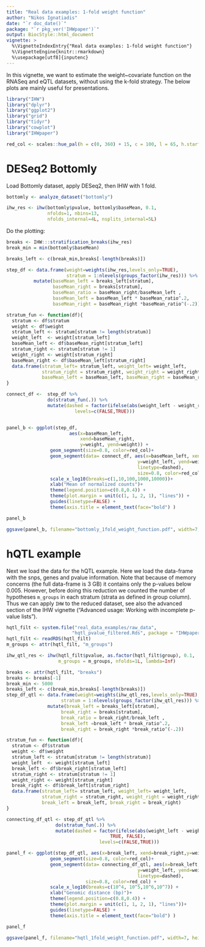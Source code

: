```yaml
---
title: "Real data examples: 1-fold weight function"
author: "Nikos Ignatiadis"
date: "`r doc_date()`"
package: "`r pkg_ver('IHWpaper')`"
output: BiocStyle::html_document
vignette: >
  %\VignetteIndexEntry{"Real data examples: 1-fold weight function"}
  %\VignetteEngine{knitr::rmarkdown}
  %\usepackage[utf8]{inputenc}
---
```


In this vignette, we want to estimate the weight~covariate function on the RNASeq and eQTL datasets, without using the k-fold strategy. The below plots are mainly useful for presentations.
 

```r
library("IHW")
library("dplyr")
library("ggplot2")
library("grid")
library("tidyr")
library("cowplot")
library("IHWpaper")
```

```r
red_col <- scales::hue_pal(h = c(0, 360) + 15, c = 100, l = 65, h.start = 0,direction = 1)(1)
```
# DESeq2 Bottomly

Load Bottomly dataset, apply DESeq2, then IHW with 1 fold.
```r
bottomly <- analyze_dataset("bottomly")

ihw_res <- ihw(bottomly$pvalue, bottomly$baseMean, 0.1,
               nfolds=1, nbins=13, 
               nfolds_internal=4L, nsplits_internal=5L)
```

 Do the plotting:
```r
breaks <- IHW:::stratification_breaks(ihw_res)
break_min = min(bottomly$baseMean)

breaks_left <- c(break_min,breaks[-length(breaks)])

step_df <- data.frame(weight=weights(ihw_res,levels_only=TRUE),
                      stratum = 1:nlevels(groups_factor(ihw_res))) %>%
          mutate(baseMean_left = breaks_left[stratum], 
                 baseMean_right = breaks[stratum],
                 baseMean_ratio = baseMean_right/baseMean_left , 
                 baseMean_left = baseMean_left * baseMean_ratio^.2,
                 baseMean_right = baseMean_right *baseMean_ratio^(-.2))

stratum_fun <- function(df){
  stratum <- df$stratum
  weight <- df$weight
  stratum_left <- stratum[stratum != length(stratum)]
  weight_left  <- weight[stratum_left]
  baseMean_left <- df$baseMean_right[stratum_left]
  stratum_right <- stratum[stratum != 1]
  weight_right <- weight[stratum_right]
  baseMean_right <- df$baseMean_left[stratum_right]
  data.frame(stratum_left= stratum_left, weight_left= weight_left, 
             stratum_right = stratum_right, weight_right = weight_right,
             baseMean_left = baseMean_left, baseMean_right = baseMean_right)
}

connect_df <-  step_df %>% 
               do(stratum_fun(.)) %>%
               mutate(dashed = factor(ifelse(abs(weight_left - weight_right) > 10^(-4) , TRUE, FALSE),
                         levels=c(FALSE,TRUE)))


panel_b <- ggplot(step_df, 
                       aes(x=baseMean_left, 
                           xend=baseMean_right, 
                           y=weight, yend=weight)) +
                geom_segment(size=0.8, color=red_col)+ 
                geom_segment(data= connect_df, aes(x=baseMean_left, xend=baseMean_right, 
                                                y=weight_left, yend=weight_right, 
                                                linetype=dashed),
                                                size=0.8, color=red_col)+
                scale_x_log10(breaks=c(1,10,100,1000,10000))+
                xlab("Mean of normalized counts")+
                theme(legend.position=c(0.8,0.4)) +
                theme(plot.margin = unit(c(1, 1, 2, 1), "lines")) +
                guides(linetype=FALSE) + 
                theme(axis.title = element_text(face="bold") )

panel_b
```

```r
ggsave(panel_b, filename="bottomly_1fold_weight_function.pdf", width=7, height=5)
```

# hQTL example

Next we load the data for the hQTL example. Here we load the data-frame with the snps, genes and pvalue information. Note that because of memory concerns (the full data-frame is 3 GB) it contains only the p-values below 0.005. However, before doing this reduction we counted the number of hypotheses `m_groups` in each stratum (strata as defined in group column). Thus we can apply `IHW` to the reduced dataset, see also the advanced section of the IHW vignette ("Advanced usage: Working with incomplete p-value lists"). 

```r
hqtl_filt <- system.file("real_data_examples/raw_data",
                        "hqtl_pvalue_filtered.Rds", package = "IHWpaper")
hqtl_filt <- readRDS(hqtl_filt)
m_groups <- attr(hqtl_filt, "m_groups")

ihw_qtl_res <- ihw(hqtl_filt$pvalue, as.factor(hqtl_filt$group), 0.1,
                   m_groups = m_groups, nfolds=1L, lambda=Inf)
```

```r
breaks <- attr(hqtl_filt, "breaks")
breaks <- breaks[-1]
break_min <- 5000
breaks_left <- c(break_min,breaks[-length(breaks)])
step_df_qtl <- data.frame(weight=weights(ihw_qtl_res,levels_only=TRUE),
                    stratum = 1:nlevels(groups_factor(ihw_qtl_res))) %>%
               mutate(break_left = breaks_left[stratum],
                    break_right = breaks[stratum],
                    break_ratio = break_right/break_left , 
                    break_left =break_left * break_ratio^.2,
                    break_right = break_right *break_ratio^(-.2))

stratum_fun <- function(df){
  stratum <- df$stratum
  weight <- df$weight
  stratum_left <- stratum[stratum != length(stratum)]
  weight_left  <- weight[stratum_left]
  break_left <- df$break_right[stratum_left]
  stratum_right <- stratum[stratum != 1]
  weight_right <- weight[stratum_right]
  break_right <- df$break_left[stratum_right]
  data.frame(stratum_left= stratum_left, weight_left= weight_left, 
             stratum_right = stratum_right, weight_right = weight_right,
             break_left = break_left, break_right = break_right)
}

connecting_df_qtl <- step_df_qtl %>% 
                  do(stratum_fun(.)) %>%
                  mutate(dashed = factor(ifelse(abs(weight_left - weight_right) > 5, 
                                      TRUE, FALSE),
                                  levels=c(FALSE,TRUE)))

panel_f <- ggplot(step_df_qtl, aes(x=break_left, xend=break_right,y=weight, yend=weight)) +
                geom_segment(size=0.8, color=red_col)+                
                geom_segment(data= connecting_df_qtl, aes(x=break_left, xend=break_right, 
                                                y=weight_left, yend=weight_right, 
                                                linetype=dashed),
                             size=0.8, color=red_col) +
                scale_x_log10(breaks=c(10^4, 10^5,10^6,10^7)) +
                xlab("Genomic distance (bp)")+
                theme(legend.position=c(0.8,0.4)) +
                theme(plot.margin = unit(c(1, 1, 2, 1), "lines"))+
                guides(linetype=FALSE) + 
                theme(axis.title = element_text(face="bold") )

panel_f
```

```r
ggsave(panel_f, filename="hqtl_1fold_weight_function.pdf", width=7, height=5)
```